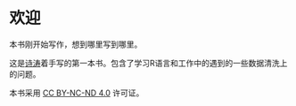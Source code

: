 # 欢迎 {.unnumbered}

::: {.callout-warning}
本书刚开始写作，想到哪里写到哪里。
:::

这是[诗涛](https://shitao5.org/)着手写的第一本书。包含了学习R语言和工作中的遇到的一些数据清洗上的问题。

本书采用 [CC BY-NC-ND 4.0](https://creativecommons.org/licenses/by-nc-nd/4.0/) 许可证。

<!-- ## Acknowledgements {.unnumbered} -->
